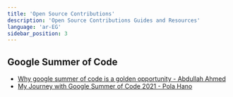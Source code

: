 ```yaml
---
title: 'Open Source Contributions'
description: 'Open Source Contributions Guides and Resources'
language: 'ar-EG'
sidebar_position: 3
---
```


## Google Summer of Code

- [Why google summer of code is a golden opportunity - Abdullah Ahmed](https://xuser5000.hashnode.dev/why-google-summer-of-code-is-a-golden-opportunity)
- [My Journey with Google Summer of Code 2021 - Pola Hano](https://docs.google.com/document/d/1ctVojrtz7dHHLKWScuvqkSZjVMj3QHH5y1J2Bi_1Pl8/edit?usp=sharing)
